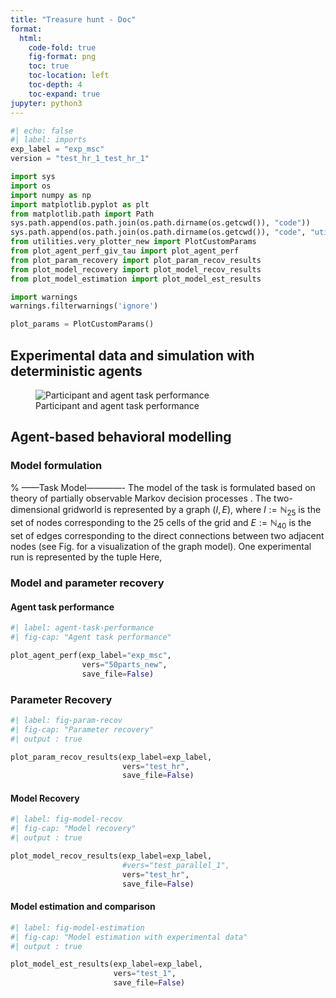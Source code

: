 ```yaml
---
title: "Treasure hunt - Doc"
format:
  html:
    code-fold: true
    fig-format: png
    toc: true
    toc-location: left
    toc-depth: 4
    toc-expand: true
jupyter: python3
---
```


```python
#| echo: false
#| label: imports
exp_label = "exp_msc"
version = "test_hr_1_test_hr_1"

import sys
import os
import numpy as np
import matplotlib.pyplot as plt
from matplotlib.path import Path
sys.path.append(os.path.join(os.path.dirname(os.getcwd()), "code"))
sys.path.append(os.path.join(os.path.dirname(os.getcwd()), "code", "utilities"))
from utilities.very_plotter_new import PlotCustomParams
from plot_agent_perf_giv_tau import plot_agent_perf
from plot_param_recovery import plot_param_recov_results
from plot_model_recovery import plot_model_recov_results
from plot_model_estimation import plot_model_est_results

import warnings
warnings.filterwarnings('ignore')

plot_params = PlotCustomParams()

```



## Experimental data and simulation with deterministic agents

![Participant and agent task performance](figure_1.png)


## Agent-based behavioral modelling

### Model formulation

% ------Task Model-------------
\paragraph{Task Model.}\label{sec:task_model}
The model of the task is formulated based on theory of partially observable Markov decision processes \parencite{bertsekasDynamicProgrammingOptimal2005}. The two-dimensional gridworld is represented by a graph $(I,E)$, where $I:=\mathbb{N}_{25}$ is the set of nodes corresponding to the 25 cells of the grid and $E:=\mathbb{N}_{40}$ is the set of edges corresponding to the direct connections between two adjacent nodes (see Fig. \ref{fig:graph_and_agent_task_interaction} for a visualization of the graph model). One experimental run is represented by the tuple
\begin{equation}\label{MDP}
    \mathcal{T} := (T,C,S,A,R,O,p^{s, a_{t}}(r_t),f,g)
\end{equation}
Here,
\begin{itemize}
    \item $T$ denotes the maximum number of trials per round, indexed by \textcolor{red}{$t=0,...,T$}. In accordance with task rules, a round ends when the participant finds the treasure, the number of performed trials varies dependent on whether and when the agent finds the treasure. The last trial on which an observation is returned is denoted by $t^*$.

    \item $C$ denotes the number of rounds per run, indexed by $c=1, ..., C$. One run consists of 10 rounds ($C=10$).

    \item $S:=\{s^o, s^u\}$ denotes the set of observable ($s^o:=\{s^1, s^2\}$) and unobservable ($s^u:=\{s^3, s^4\}$) states.  Note that $s^1$ and $s^2$ are round- and trial-specific, $s^3$ is only round-specific, while $s^4$ is constant over all trials and rounds of one run. Hence, $s^1_t$ and $s^2_t$ will be denoted with the subscript $t$ indexing the trial, $s^3_c$ with the subscript $c$ indexing the round, while $s^4$ will be denoted without subscript. For ease of presentation, the subscript indexing the round will be omitted for $s^1$ and $s^2$. If not explicitly defined otherwise, all definitions and equations containing $s^1_t$ or $s^2_t$ apply to all rounds $c$ of one game. If $s^1$ or $s^2$ are denoted with two subscripts (e.g. $s^1_{1,3}$), the first position refers to the round $c$ and the second to the trial $t$. The following gives a more detailed description of each state component:
        \begin{itemize}
            \item $s^1:=I$ captures the the agent's current position in the gridworld and can take on a value between 1 and 25, corresponding to the node numbers $i=1, ..., 25$. For example, $s^1_t=1$ denotes that the agent's position at trial $t$ is in the left top node, while for the lower right node, $s^1_t$ takes on the value $25$.
            \item $(s^2_i)_{i=1, ..., 25}:=\{0,1,2\}^{25}$ denotes each node's background color, where each entry $s^2_i$ of the vector can take on the values $0$, $1$ or $2$. $s^2_{i,t}=0$ encodes a black background color on node $i$ at trial $t$, indicating that node $i$'s hiding spot status as defined by $s^4$ has not been unveiled yet.  $s^2_{i,t}=1$ encodes a grey background color on node $i$ at trial $t$, indicating that node $i$ is not a hiding spot. $s^2_{i,t}=2$ encodes a green background color on node $i$ at trial $t$, indicating, that node $i$ is a hiding spot.
            \item $s^3:=I$ denotes the treasure location and can take on a value between $1$ and $25$, corresponding to the node numbers $i=1, ..., 25$, excluding the starting position $s^1_1$ of the current round. $s^3_c=i$ encodes that in round $c$, the treasure is located on node $i$.
            \item $(s^4_i)_{i=1, ..., 25}:=\{0,1,2\}^{25}$ denotes the hiding spot locations, where each entry $s^4_i$ of the vector can take on the value $0$, encoding that node $i$ is not a hiding spot or $1$, encoding that node $i$ is a hiding spot. Please refer to \fullref{sec:s4_perms} for a more detailed description of all possible permutations for $s^4$.
        \end{itemize}
    
    \item $A:=\{a^i, a^{st}\}$ captures the set of actions. $a^i=0$ corresponds to the informative action to drill. $a^{st} := \{-5,+1, +5, -1\}$ correspond to uninformative actions to take a step. More specifically, $a=-5$ denotes a step upwards, $a=+1$ a step to the right, $a=+5$ a step downwards and $a=-1$ a step to the left. For ease of presentation, uninformative actions $a \in \{-5,+1, +5, -1\}$ will hereafter also be denoted as $a\neq0$. The action set available at a given trial depends on the observable current position $s^1_t$. Available actions $A_{s^1_t}\subset A$ at trial $t$ always include drilling, but exclude those steps that would cross the boarder edges of the gridworld. The state-dependent action sets for different positions in the gridworld are summarized in Table \ref{tab:state_dep_action_set}.
        
    \begin{table}[H]
    \caption[State-dependent action sets]{\textbf{State-dependent action sets}}
    \renewcommand{\arraystretch}{1.3}
    \begin{footnotesize}
    \begin{tabular}{ m{5cm} m{4.5cm} m{4cm}}
        \midrule
        Position & $s^1$ value & Available actions $A_{s^1_t}$ \\[3pt]
        \toprule
        top left node & 1 & $\{0,+1,+5\}$	\\
        top right node & 5 & $\{0,+5,-1\}$	\\
        bottom left node & 21 & $\{0,-5, +1\}$	\\
        bottom right node & 25 & $\{0,-5, -1\}$	\\
        top row, middle columns & 2,3 and 4 & $\{0,+1,+5,-1\}$	\\
        bottom row, middle columns & 22,23 and 24 & $\{0,-5,+1,-1\}$ \\
        left column, middle rows & 6,11 and 16 & $\{0,-5,+1,+5\}$ \\
        right column, middle rows & 10, 15 and 20 & $\{0,-5,+5,-1\}$ \\
        center nodes (i.e. not boarder) & 7,8,9,12,13,14,17,18 and 19 & $\{0,-5,+1,+5,-1\}$\\ [3pt]
        \midrule
    \end{tabular}
    \vspace{3mm}
    
    Available action sets (right column) for different values for $s^1$ (middle column). The left column gives a verbal descriptions of respective nodes in the gridworld. 
    \vspace{3mm}
    \label{tab:state_dep_action_set}
    \end{footnotesize}    
    \end{table}

    \item $R:=\{1,0\}$ denotes the set of rewards, where $r=1$ means the agent gains one point in the current round, because it has found the treasure and $r=0$ corresponds to no reward.
    
    \item $O:= \mathbb{N}_3^0$ denotes the set of observations $o$ the agent can make on its current position $s^1_t$.  Corresponding to the values of $s^2$ which encode all nodes' background colors, $o_t=0$, $o_t=1$ and $o_t=2$ encode the observations of a black, grey or green background color on node $i=s^1_{t}$, respectively. $o_t=3$ encodes the image of the treasure appearing on node $i=s^1_{t}$. 

    \item $p^{s^1_{t+1}, s^3_c, a_{t}}(r_t)$ is the deterministic state- and action-dependent reward distribution. Note that the reward $r_t$ received in trial $t$ is dependent on state $s^1_{t+1}$ which refers to the new position at the beginning of the subsequent trial $t+1$ following an action $a_t$ made in the current trial. After informative actions ($a_{t} = 0$), the reward probability is independent of states. Formally, 
    \begin{equation}\label{eq:reward_task_a0}
        p^{s^1_{t+1},s^3_c,a_{t}=0}(r_t) = p^{a_{t-1}=0} = 0
    \end{equation}\label{eq:reward_task_a1}
    After non-informative actions ($a_{t} \neq 0)$, on the the other hand, the reward probability depends on both the new position ($s^1_{t+1}$) and current round's treasure location ($s^3_c$). Formally, 
    \begin{equation}
        p^{s^1_{t+1},s^3_c, a_{t}\neq 0}(r_t) :=
        \begin{cases}
        1, & \text{ if } s^1_{t+1} = s^3_c \\
        0, & \text{ else}
        \end{cases}
    \end{equation}

    \item $f$ specifies the state-transition function. Formally, 
        \begin{equation}\label{state-transition-function_0}
            f:S \times A \rightarrow S, (s_t, a_{t}) \mapsto f(s_t, a_{t}) = s_{t+1} := (s^1_*, s^2_*, s^3_c, s^4),
        \end{equation}
        where
        \begin{equation}\label{eq:s1_transition}
            s^1_* = s^1_t + a_{t}
        \end{equation}
        represents the movement to a new node and
         \begin{equation}\label{eq:s2_transition}
            s^2_{*,i} :=
            \begin{cases}
                s^2_{i,t} + s^4_{i,t} + 1, & \text{if } a_{t}=0 \\
                s^2_{i,t}, & \text{ else }
            \end{cases}
        \end{equation}
        represents the change of the background color on node $i=s^1_{t+1}=s^1_{t}$ after drilling. After each action at trial $t$, the observable state components $s^1$ and $s^2$ in the change at trial $t+1$ according to Eq. \eqref{eq:s1_transition} and Eq. \eqref{eq:s2_transition}, respectively. Note that since the action value for drilling equals $0$, the state transition for $s^1$ in Eq. \eqref{eq:s1_transition} after drills takes the form $s^1_{t+1}=s^1_t + 0 = s^1_{t}$, representing that the agent's position in trial $t+1$ will remains the same as in trial $t$. 
        The transition of the second state component $(s^2_i)_{i=1, ..., 25}$ (Eq. \eqref{eq:s2_transition}, top) will only affect the entry that corresponds to the current position (i.e. $s^2_{i=s^1_t}$) and will only occur after informative actions ($a_{t} = 0$). The bottom row of Eq. \eqref{eq:s2_transition} describes that after uninformative actions ($a \neq 0$) the $i$'th value of $s^2_{t+1}$ in trial $t+1$ for $i=s^1_{t+1}=s^1_{t}$ will remain the same as in trial $t$, representing that the background colors does not change after step actions. The choice of an action determines the subsequent state with certainty, 
        \begin{equation}\label{state-transition-function_1}
            p\left(s_{t+1}=(s^1_*, s^2_*, s^3_c, s^4)\vert s_{t}, a_{t}\right):= 1.
        \end{equation}

    \item The observation function $g$ specifies the agent's observation on node $i = s^1_{t}$ at trial $t$. Importantly, the observation $o_t$ is returned to the agent before its action $a_t$ at trial $t$. Consequently, if the agent chooses an step action at trial $t$ and the new position $s^1_{t+1}$ contains the treasure, the observation of the treasure image is returned in the subsequent trial $t+1$ by $o_{t+1}=3$. To account for cases in which the treasure discovery occurs after the action in the last trial of a round ($t=T=12$), the trial index for observations is extended to $T+1$. In those cases $13$ observations are recorded for the respective round. This additional observation is necessary to implement an additional belief state update that accounts for the treasure discovery. Please refer to the specification of belief states updates (Eq. \eqref{eq:bs_update}) in the \textit{Bayesian agents} section below, for a more detailed explanation of how the treasure image observation in integrated in belief states and to Fig. \ref{fig:graph_and_agent_task_interaction} for a visualization of the agent-task-interaction and the order in which task and agent functions are evaluated over trials. The observation function takes the form
    \begin{equation}\label{eq:obs_function}
        g: S \rightarrow O, (s_t) \mapsto g(s_t) := o_t = 
        \begin{cases}
            s^2_{i=s^1_t, t}, & \text{ if } s^1_{t} \neq s^3_c \\
            3, & \text{ if } s^1_{t} = s^3_c, 
        \end{cases}
    \end{equation}
   for $t=1,...,t^*$. If the current position $s^1_t$ is not the treasure location, the observation  takes on values 0, 1 or 2, directly corresponding to the the new position's background color as denoted by $(s^2_i)_{i=1, ..., 25}$. If the new position is the treasure location, $o_t$ takes on the value $3$, corresponding to the treasure image appearing on the current position $s^1_t$. 
\end{itemize}



### Model and parameter recovery

#### Agent task performance

```python
#| label: agent-task-performance
#| fig-cap: "Agent task performance"

plot_agent_perf(exp_label="exp_msc",
                vers="50parts_new",
                save_file=False)
```

### Parameter Recovery

```python
#| label: fig-param-recov
#| fig-cap: "Parameter recovery"
#| output : true

plot_param_recov_results(exp_label=exp_label,
                         vers="test_hr",
                         save_file=False)
```

#### Model Recovery

```python
#| label: fig-model-recov
#| fig-cap: "Model recovery"
#| output : true

plot_model_recov_results(exp_label=exp_label,
                         #vers="test_parallel_1",
                         vers="test_hr",
                         save_file=False)
```


#### Model estimation and comparison
```python
#| label: fig-model-estimation
#| fig-cap: "Model estimation with experimental data"
#| output : true

plot_model_est_results(exp_label=exp_label,
                       vers="test_1",
                       save_file=False)
```